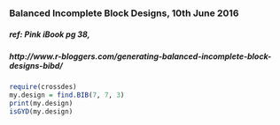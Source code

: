 ### Balanced Incomplete Block Designs, 10th June 2016

##### ref: Pink iBook pg 38,
#####     http://www.r-bloggers.com/generating-balanced-incomplete-block-designs-bibd/
    
```r
require(crossdes)
my.design = find.BIB(7, 7, 3)
print(my.design)
isGYD(my.design)
```
